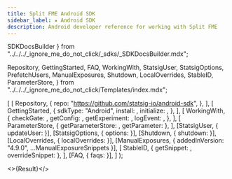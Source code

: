 ```yaml
---
title: Split FME Android SDK
sidebar_label: ★ Android SDK
description: Android developer reference for working with Split FME
---
```

  SDKDocsBuilder
} from "../../../_ignore_me_do_not_click/_sdks/_SDKDocsBuilder.mdx";

  Repository,
  GettingStarted,
  FAQ,
  WorkingWith,
  StatsigUser,
  StatsigOptions,
  PrefetchUsers,
  ManualExposures,
  Shutdown,
  LocalOverrides,
  StableID,
  ParameterStore,
} from "../../../_ignore_me_do_not_click/Templates/index.mdx";


  [
    [
      Repository,
      {
        repo: "https://github.com/statsig-io/android-sdk",
      },
    ],
    [
      GettingStarted,
      {
        sdkType: "Android",
        install: <Install/>,
        initialize: <Initialize/>,
      },
    ],
    [
      WorkingWith,
      {
        checkGate: <CheckGate />,
        getConfig: <GetConfig />,
        getExperiment: <GetExperiment />,
        logEvent: <LogEvent />,
      },
    ],
    [
      ParameterStore,
      { getParameterStore: <GetParameterStore />, getParameter: <GetParameter /> },
    ],
    [StatsigUser, { updateUser: <UpdateUser /> }],
    [StatsigOptions, { options: <Options /> }],
    [Shutdown, { shutdown: <ShutdownSnippet /> }],
    [LocalOverrides, { localOverrides: <LocalOverridesSnippet /> }],
    [ManualExposures, { addedInVersion: "4.9.0", ...ManualExposureSnippets }],
    [
      StableID,
      { getSnippet: <GetStableID />, overrideSnippet: <OverrideStableID /> },
    ],
    [FAQ, { faqs: <MoreFAQs /> }],
  ]
);

<>{Result}</>
